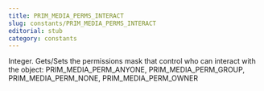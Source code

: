 ```yaml
---
title: PRIM_MEDIA_PERMS_INTERACT
slug: constants/PRIM_MEDIA_PERMS_INTERACT
editorial: stub
category: constants
---
```


<LSLConstant
	name="PRIM_MEDIA_PERMS_INTERACT"
	type="integer"
	value="13"
/>

Integer. Gets/Sets the permissions mask that control who can interact with the object: PRIM_MEDIA_PERM_ANYONE, PRIM_MEDIA_PERM_GROUP, PRIM_MEDIA_PERM_NONE, PRIM_MEDIA_PERM_OWNER
